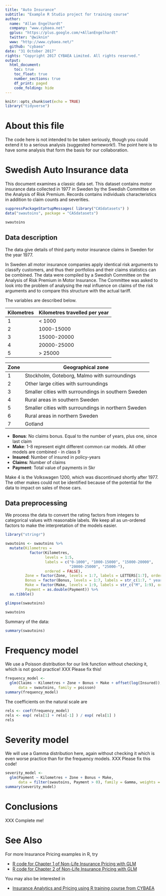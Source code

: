 ```yaml
---
title: "Auto Insurance"
subtitle: "Example R Studio project for training course"
author: 
  name: "Allan Engelhardt"
  company: "www.cybaea.net"
  gplus: "https://plus.google.com/+AllanEngelhardt"
  twitter: "@wiknin"
  www: "http://www.cybaea.net/"
  github: "cybaea"
date: "31 October 2017"
rights: "Copyright 2017 CYBAEA Limited. All rights reserved."
output: 
  html_document:
    toc: true
    toc_float: true
    number_sections: true
    df_print: paged
    code_folding: hide
---
```


```r
knitr::opts_chunk$set(echo = TRUE)
library("tidyverse")
```

# About this file

The code here is not intended to be taken seriously, though you could extend it to a serious analysis (suggested homework!). The point here is to have some analysis that form the basis for our collaboration.

# Swedish Auto Insurance data

This document examines a classic data set. This dataset contains motor insurance data collected in 1977 in Sweden by the Swedish Committee on the Analysis of Risk Premium. Records contains individuals characteristics in addition to claim counts and severities.

```r
suppressPackageStartupMessages( library("CASdatasets") )
data("swautoins", package = "CASdatasets")
```

```r
swautoins
```


## Data description

The data give details of third party motor insurance claims in Sweden for the year 1977.

In Sweden all motor insurance companies apply identical risk arguments to classify customers, and thus their portfolios and their claims statistics can be combined. The data were compiled by a Swedish Committee on the Analysis of Risk Premium in Motor Insurance. The Committee was asked to look into the problem of analysing the real influence on claims of the risk arguments and to compare this structure with the actual tariff.

The variables are described below.

	
Kilometres  Kilometres travelled per year
----------	-----------------------------
1           < 1000
2           1000-15000
3           15000-20000
4           20000-25000
5           > 25000


Zone  Geographical zone
----  -----------------
1     Stockholm, Goteborg, Malmo with surroundings
2     Other large cities with surroundings
3     Smaller cities with surroundings in southern Sweden
4     Rural areas in southern Sweden
5     Smaller cities with surroundings in northern Sweden
6     Rural areas in northern Sweden
7     Gotland


- **Bonus**: 		No claims bonus. Equal to the number of years, plus one, since last claim
- **Make**: 		1-8 represent eight different common car models. All other models are combined - in class 9
- **Insured**: 		Number of insured in policy-years
- **Claims**: 		Number of claims
- **Payment**: 		Total value of payments in Skr
	

Make 4 is the Volkswagen 1200, which was discontinued shortly after 1977. The other makes could not be identified because of the potential for the data to impact on sales of those cars.

## Data preprocessing

We process the data to convert the rating factors from integers to categorical values with reasonable labels. We keep all as un-ordered factors to make the interpretation of the models easier.

```r
library("stringr")

swautoins <- swautoins %>%
  mutate(Kilometres = 
           factor(Kilometres, 
                  levels = 1:5,
                  labels = c("0-1000", "1000-15000", "15000-20000", 
                             "20000-25000", "25000-"),
                  ordered = FALSE),
         Zone = factor(Zone, levels = 1:7, labels = LETTERS[1:7], ordered = FALSE),
         Bonus = factor(Bonus, levels = 1:7, labels = str_c(1:7, " year"), ordered = FALSE),
         Make = factor(Make, levels = 1:9, labels = str_c("M", 1:9), ordered = FALSE),
         Payment = as.double(Payment)) %>%
  as.tibble()
```

```r
glimpse(swautoins)
```

```r
swautoins
```

Summary of the data:

```r
summary(swautoins)
```

# Frequency model

We use a Poisson distribution for our link function without checking it, which is not good practice! XXX Please fix this!

```r
frequency_model <-
  glm(Claims ~ Kilometres + Zone + Bonus + Make + offset(log(Insured)),
      data = swautoins, family = poisson)
summary(frequency_model)
```

The coefficients on the natural scale are

```r
rels <- coef(frequency_model)
rels <- exp( rels[1] + rels[-1] ) / exp( rels[1] )
rels
```


# Severity model

We will use a Gamma distribution here, again without checking it which is even worse practice than for the frequency models. XXX Please fix this code!

```r
severity_model <-
  glm(Payment ~ Kilometres + Zone + Bonus + Make,
      data = filter(swautoins, Payment > 0), family = Gamma, weights = Claims)
summary(severity_model)
```

# Conclusions

XXX Complete me!

# See Also

For more Insurance Pricing examples in R, try

- [R code for Chapter 1 of Non-Life Insurance Pricing with GLM](http://www.cybaea.net/Journal/2012/03/01/R-code-for-Chapter-1-of-Non_Life-Insurance-Pricing-with-GLM/)
- [R code for Chapter 2 of Non-Life Insurance Pricing with GLM](http://www.cybaea.net/Journal/2012/03/13/R-code-for-Chapter-2-of-Non_Life-Insurance-Pricing-with-GLM/)

You may also be interested in

- [Insurance Analytics and Pricing using R training course from CYBAEA](http://www.cybaea.net/Training/Insurance-Pricing-using-R/)

